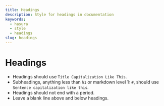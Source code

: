 ```yaml
---
title: Headings
description: Style for headings in documentation
keywords:
  - hasura
  - style
  - headings
slug: headings
---
```


# Headings

* Headings should use `Title Capitalization Like This`.
* Subheadings, anything less than `h1` or markdown level 1: `#`, should use `Sentence capitalization like this`.
* Headings should not end with a period.
* Leave a blank line above and below headings.
